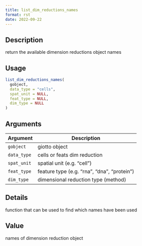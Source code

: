 ```yaml
--- 
title: list_dim_reductions_names 
format: rst 
date: 2022-09-22 
--- 
```


## Description

return the available dimension reductions object names


## Usage

```r
list_dim_reductions_names(
  gobject,
  data_type = "cells",
  spat_unit = NULL,
  feat_type = NULL,
  dim_type = NULL
)
```


## Arguments

Argument      |Description
------------- |----------------
`gobject`     |     giotto object
`data_type`     |     cells or feats dim reduction
`spat_unit`     |     spatial unit (e.g. "cell")
`feat_type`     |     feature type (e.g. "rna", "dna", "protein")
`dim_type`     |     dimensional reduction type (method)


## Details

function that can be used to find which names have been used


## Value

names of dimension reduction object


